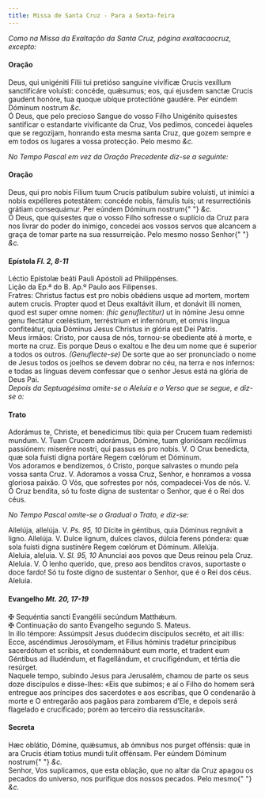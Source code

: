 ```yaml
---
title: Missa de Santa Cruz - Para a Sexta-feira
---
```


<em>
  Como na Missa da Exaltação da Santa Cruz, página exaltacaocruz, excepto:
</em>

<h4 class="text-center">Oração</h4>
<div class="container-fluid">
  <div class="row">
    <div class="col-6 dropcaps text-justify">
      Deus, qui unigéniti Fílii tui pretióso sanguine vivíficæ Crucis vexíllum
      sanctificáre voluísti: concéde, quǽsumus; eos, qui ejusdem sanctæ Crucis
      gaudent honóre, tua quoque ubíque protectióne gaudére. Per eúndem Dóminum
      nostrum <em>&c.</em>
    </div>
    <div class="col-6 dropcaps text-justify">
      Ó Deus, que pelo precioso Sangue do vosso Filho Unigénito quisestes
      santificar o estandarte vivificante da Cruz, Vos pedimos, concedei àqueles
      que se regozijam, honrando esta mesma santa Cruz, que gozem sempre e em
      todos os lugares a vossa protecção. Pelo mesmo <em>&c.</em>
    </div>
  </div>
</div>

<em>No Tempo Pascal em vez da Oração Precedente diz-se a seguinte:</em>

<h4 class="text-center">Oração</h4>
<div class="container-fluid">
  <div class="row">
    <div class="col-6 dropcaps text-justify">
      Deus, qui pro nobis Fílium tuum Crucis patíbulum subíre voluísti, ut
      inimíci a nobis expélleres potestátem: concéde nobis, fámulis tuis; ut
      resurrectiónis grátiam consequámur. Per eúndem Dóminum nostrum{" "}
      <em>&c.</em>
    </div>
    <div class="col-6 dropcaps text-justify">
      Ó Deus, que quisestes que o vosso Filho sofresse o suplício da Cruz para
      nos livrar do poder do inimigo, concedei aos vossos servos que alcancem a
      graça de tomar parte na sua ressurreição. Pelo mesmo nosso Senhor{" "}
      <em>&c.</em>
    </div>
  </div>
</div>

<h4 class="text-center">
  Epístola <em>Fl. 2, 8-11</em>
</h4>
<div class="container-fluid">
  <div class="row">
    <div class="col-6 text-justify">
      Léctio Epístolæ beáti Pauli Apóstoli ad Philippénses.
    </div>
    <div class="col-6 text-justify">
      Lição da Ep.ª do B. Ap.º Paulo aos Filipenses.
    </div>
    <div class="col-6 dropcaps text-justify">
      Fratres: Christus factus est pro nobis obǿdiens usque ad mortem, mortem
      autem crucis. Propter quod et Deus exaltávit illum, et donávit illi nomen,
      quod est super omne nomen: <em>(hic genuflectitur)</em> ut in nómine Jesu
      omne genu flectátur cœléstium, terréstrium et infernórum, et omnis lingua
      confiteátur, quia Dóminus Jesus Christus in glória est Dei Patris.
    </div>
    <div class="col-6 dropcaps text-justify">
      Meus irmãos: Cristo, por causa de nós, tornou-se obediente até à morte, e
      morte na cruz. Eis porque Deus o exaltou e lhe deu um nome que é superior
      a todos os outros. <em>(Genuflecte-se)</em> De sorte que ao ser
      pronunciado o nome de Jesus todos os joelhos se devem dobrar no céu, na
      terra e nos infernos: e todas as línguas devem confessar que o senhor
      Jesus está na glória de Deus Pai.
    </div>
  </div>
</div>

<em>
  Depois da Septuagésima omite-se o Aleluia e o Verso que se segue, e diz-se o:
</em>

<h4 class="text-center">Trato</h4>
<div class="container-fluid">
  <div class="row">
    <div class="col-6 dropcaps text-justify">
      Adorámus te, Christe, et benedícimus tibi: quia per Crucem tuam redemísti
      mundum. V. Tuam Crucem adorámus, Dómine, tuam gloriósam recólimus
      passiónem: miserére nostri, qui passus es pro nobis. V. O Crux benedícta,
      quæ sola fuisti digna portáre Regem cœlórum et Dóminum.
    </div>
    <div class="col-6 dropcaps text-justify">
      Vos adoramos e bendizemos, ó Cristo, porque salvastes o mundo pela vossa
      santa Cruz. V. Adoramos a vossa Cruz, Senhor, e honramos a vossa gloriosa
      paixão. O Vós, que sofrestes por nós, compadecei-Vos de nós. V. Ó Cruz
      bendita, só tu foste digna de sustentar o Senhor, que é o Rei dos céus.
    </div>
  </div>
</div>

<em>No Tempo Pascal omite-se o Gradual o Trato, e diz-se:</em>

<div class="container-fluid">
  <div class="row">
    <div class="col-6 text-justify">
      Allelúja, allelúja. V. <em>Ps. 95, 10</em> Dícite in géntibus, quia
      Dóminus regnávit a ligno. Allelúja. V. Dulce lignum, dulces clavos, dúlcia
      ferens póndera: quæ sola fuísti digna sustinére Regem cœlórum et Dóminum.
      Allelúja.
    </div>
    <div class="col-6 text-justify">
      Aleluia, aleluia. V. <em>Sl. 95, 10</em> Anunciai aos povos que Deus
      reinou pela Cruz. Aleluia. V. Ó lenho querido, que, preso aos benditos
      cravos, suportaste o doce fardo! Só tu foste digno de sustentar o Senhor,
      que é o Rei dos céus. Aleluia.
    </div>
  </div>
</div>

<h4 class="text-center">
  Evangelho <em>Mt. 20, 17-19</em>
</h4>
<div class="container-fluid">
  <div class="row">
    <div class="col-6 text-justify">
      <span class="text-danger">&#10016;</span> Sequéntia sancti Evangélii
      secúndum Matthǽum.
    </div>
    <div class="col-6 text-justify">
      <span class="text-danger">&#10016;</span> Continuação do santo Evangelho
      segundo S. Mateus.
    </div>
    <div class="col-6 dropcaps text-justify">
      In illo témpore: Assúmpsit Jesus duódecim discípulos secréto, et ait
      illis: Ecce, ascéndimus Jerosólymam, et Fílius hóminis tradétur
      princípibus sacerdótum et scribis, et condemnábunt eum morte, et tradent
      eum Géntibus ad illudéndum, et flagellándum, et crucifigéndum, et tértia
      die resúrget.
    </div>
    <div class="col-6 dropcaps text-justify">
      Naquele tempo, subindo Jesus para Jerusalém, chamou de parte os seus doze
      discípulos e disse-lhes: «Eis que subimos; e aí o Filho do homem será
      entregue aos príncipes dos sacerdotes e aos escribas, que O condenarão à
      morte e O entregarão aos pagãos para zombarem d’Ele, e depois será
      flagelado e crucificado; porém ao terceiro dia ressuscitará».
    </div>
  </div>
</div>

<h4 class="text-center">Secreta</h4>
<div class="container-fluid">
  <div class="row">
    <div class="col-6 dropcaps text-justify">
      Hæc oblátio, Dómine, quǽsumus, ab ómnibus nos purget offénsis: quæ in ara
      Crucis étiam totíus mundi tulit offénsam. Per eúndem Dóminum nostrum{" "}
      <em>&c.</em>
    </div>
    <div class="col-6 dropcaps text-justify">
      Senhor, Vos suplicamos, que esta oblação, que no altar da Cruz apagou os
      pecados do universo, nos purifique dos nossos pecados. Pelo mesmo{" "}
      <em>&c.</em>
    </div>
  </div>
</div>
